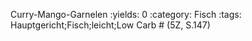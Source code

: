Curry-Mango-Garnelen
:yields: 0
:category: Fisch
:tags: Hauptgericht;Fisch;leicht;Low Carb
# (5Z, S.147)
